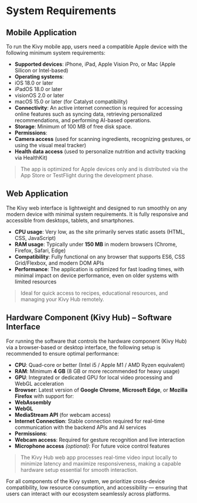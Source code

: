 # System Requirements

## Mobile Application

To run the Kivy mobile app, users need a compatible Apple device with the following minimum system requirements:

- **Supported devices**: iPhone, iPad, Apple Vision Pro, or Mac (Apple Silicon or Intel-based)
- **Operating systems**:
- iOS 18.0 or later
- iPadOS 18.0 or later
- visionOS 2.0 or later
- macOS 15.0 or later (for Catalyst compatibility)
- **Connectivity**: An active internet connection is required for accessing online features such as syncing data, retrieving personalized recommendations, and performing AI-based operations.
- **Storage**: Minimum of 100 MB of free disk space.
- **Permissions**:
- **Camera access** (used for scanning ingredients, recognizing gestures, or using the visual meal tracker)
- **Health data access** (used to personalize nutrition and activity tracking via HealthKit)

> The app is optimized for Apple devices only and is distributed via the App Store or TestFlight during the development phase.

## Web Application

The Kivy web interface is lightweight and designed to run smoothly on any modern device with minimal system requirements. It is fully responsive and accessible from desktops, tablets, and smartphones.

- **CPU usage**: Very low, as the site primarily serves static assets (HTML, CSS, JavaScript)
- **RAM usage**: Typically under **150 MB** in modern browsers (Chrome, Firefox, Safari, Edge)
- **Compatibility**: Fully functional on any browser that supports ES6, CSS Grid/Flexbox, and modern DOM APIs
- **Performance**: The application is optimized for fast loading times, with minimal impact on device performance, even on older systems with limited resources

> Ideal for quick access to recipes, educational resources, and managing your Kivy Hub remotely.

## Hardware Component (Kivy Hub) – Software Interface

For running the software that controls the hardware component (Kivy Hub) via a browser-based or desktop interface, the following setup is recommended to ensure optimal performance:

- **CPU**: Quad-core or better (Intel i5 / Apple M1 / AMD Ryzen equivalent)
- **RAM**: Minimum **4 GB** (8 GB or more recommended for heavy usage)
- **GPU**: Integrated or dedicated GPU for local video processing and WebGL acceleration
- **Browser**: Latest version of **Google Chrome**, **Microsoft Edge**, or **Mozilla Firefox** with support for:
- **WebAssembly**
- **WebGL**
- **MediaStream API** (for webcam access)
- **Internet Connection**: Stable connection required for real-time communication with the backend APIs and AI services
- **Permissions**:
- **Webcam access**: Required for gesture recognition and live interaction
- **Microphone access** *(optional)*: For future voice control features

> The Kivy Hub web app processes real-time video input locally to minimize latency and maximize responsiveness, making a capable hardware setup essential for smooth interaction.

For all components of the Kivy system, we prioritize cross-device compatibility, low resource consumption, and accessibility — ensuring that users can interact with our ecosystem seamlessly across platforms.